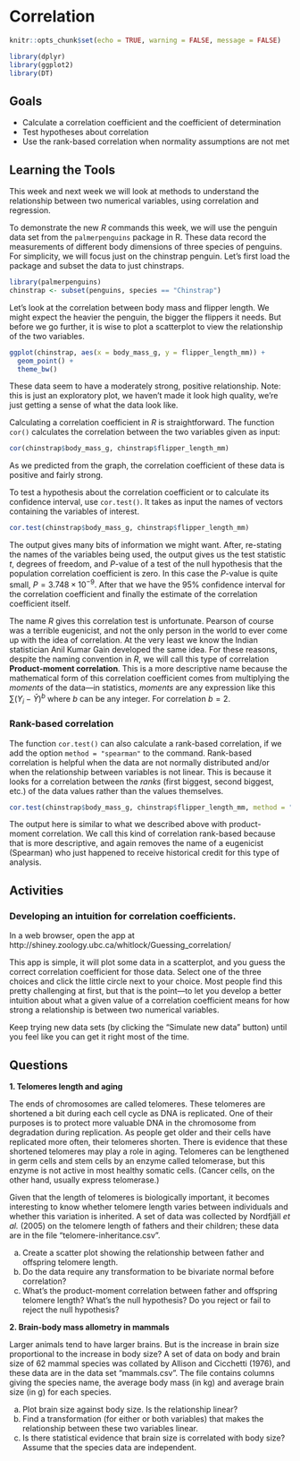 # Correlation


```r
knitr::opts_chunk$set(echo = TRUE, warning = FALSE, message = FALSE)

library(dplyr)
library(ggplot2)
library(DT)
```




## Goals

- Calculate a correlation coefficient and the coefficient of determination
- Test hypotheses about correlation
- Use the rank-based correlation when normality assumptions are not met

## Learning the Tools

This week and next week we will look at methods to understand the relationship between two numerical variables, using correlation and regression.

To demonstrate the new *R* commands this week, we will use the penguin data set from the `palmerpenguins` package in R. These data record the measurements of different body dimensions of three species of penguins.  For simplicity, we will focus just on the chinstrap penguin. Let's first load the package and subset the data to just chinstraps.

```r
library(palmerpenguins)
chinstrap <- subset(penguins, species == "Chinstrap")
```

Let's look at the correlation between body mass and flipper length.  We might expect the heavier the penguin, the bigger the flippers it needs. But before we go further, it is wise to plot a scatterplot to view the relationship of the two variables.

```r
ggplot(chinstrap, aes(x = body_mass_g, y = flipper_length_mm)) +
  geom_point() +
  theme_bw()
```

These data seem to have a moderately strong, positive relationship. Note: this is just an exploratory plot, we haven't made it look high quality, we're just getting a sense of what the data look like.

Calculating a correlation coefficient in *R* is straightforward. The function `cor()` calculates the correlation between the two variables given as
input:

```r
cor(chinstrap$body_mass_g, chinstrap$flipper_length_mm)
```

As we predicted from the graph, the correlation coefficient of these data is positive and fairly strong.

To test a hypothesis about the correlation coefficient or to calculate its confidence interval, use `cor.test()`. It takes as input the names of vectors containing the variables of interest.

```r
cor.test(chinstrap$body_mass_g, chinstrap$flipper_length_mm)
```

The output gives many bits of information we might want. After, re-stating the names of the variables being used, the output gives us the test statistic *t*, degrees of freedom, and *P*-value of a test of the null hypothesis that the population correlation coefficient is zero. In this case the *P*-value is quite small, $P = 3.748 \times 10^{-9}$. After that we have the 95% confidence interval for the correlation coefficient and finally the estimate of the correlation coefficient itself.

The name *R* gives this correlation test is unfortunate.  Pearson of course was a terrible eugenicist, and not the only person in the world to ever come up with the idea of correlation.  At the very least we know the Indian statistician Anil Kumar Gain developed the same idea.  For these reasons, despite the naming convention in *R*, we will call this type of correlation **Product-moment correlation**. This is a more descriptive name because the mathematical form of this correlation coefficient comes from multiplying the *moments* of the data---in statistics, *moments* are any expression like this $\sum (Y_i - \bar{Y})^b$ where $b$ can be any integer.  For correlation $b = 2$.

### Rank-based correlation

The function `cor.test()` can also calculate a rank-based correlation, if we add the option `method = "spearman"` to the command. Rank-based correlation is helpful when the data are not normally distributed and/or when the relationship between variables is not linear.  This is because it looks for a correlation between the *ranks* (first biggest, second biggest, etc.) of the data values rather than the values themselves.

```r
cor.test(chinstrap$body_mass_g, chinstrap$flipper_length_mm, method = "spearman")
```

The output here is similar to what we described above with product-moment correlation. We call this kind of correlation rank-based because that is more descriptive, and again removes the name of a eugenicist (Spearman) who just happened to receive historical credit for this type of analysis.


## Activities

### Developing an intuition for correlation coefficients. 

In a web browser, open the app at http://shiney.zoology.ubc.ca/whitlock/Guessing_correlation/

This app is simple, it will plot some data in a scatterplot, and you guess the correct correlation coefficient for those data. Select one of the three choices and click the little circle next to your choice. Most people find this pretty challenging at first, but that is the point—to let you develop a better intuition about what a given value of a correlation coefficient means for how strong a relationship is between two numerical variables.

Keep trying new data sets (by clicking the "Simulate new data" button) until you feel like you can get it right most of the time.

## Questions

**1. Telomeres length and aging**

The ends of chromosomes are called telomeres. These telomeres are shortened a bit during each cell cycle as DNA is replicated. One of their purposes is to protect more valuable DNA in the chromosome from degradation during replication. As people get older and their cells have replicated more often, their telomeres shorten. There is evidence that these shortened telomeres may play a role in aging. Telomeres can be lengthened in germ cells and stem cells by an enzyme called telomerase, but this enzyme is not active in most healthy somatic cells. (Cancer cells, on the other hand, usually express telomerase.)

Given that the length of telomeres is biologically important, it becomes interesting to know whether telomere length varies between individuals and whether this variation is inherited. A set of data was collected by Nordfjäll *et al.* (2005) on the telomere length of fathers and their children; these data are in the file "telomere-inheritance.csv".

a. Create a scatter plot showing the relationship between father and offspring telomere length.
b. Do the data require any transformation to be bivariate normal before correlation?
c. What's the product-moment correlation between father and offspring telomere length? What's the null hypothesis? Do you reject or fail to reject the null hypothesis?

**2. Brain-body mass allometry in mammals**

Larger animals tend to have larger brains. But is the increase in brain size proportional to the increase in body size? A set of data on body and brain size of 62 mammal species was collated by Allison and Cicchetti (1976), and these data are in the data set "mammals.csv". The file contains columns giving the species name, the average body mass (in kg) and average brain size (in g) for each species.

a. Plot brain size against body size. Is the relationship linear?
b. Find a transformation (for either or both variables) that makes the relationship between these two variables linear.
c. Is there statistical evidence that brain size is correlated with body size? Assume that the species data are independent.


